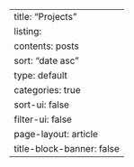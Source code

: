 ---
title: "Projects"
listing:
  contents: posts
  sort: "date asc"
  type: default
  categories: true
  sort-ui: false
  filter-ui: false
page-layout: article
title-block-banner: false
---